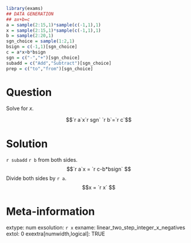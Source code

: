 ```r
library(exams)
## DATA GENERATION
## ax+b=c
a = sample(2:15,1)*sample(c(-1,1),1)
x = sample(2:15,1)*sample(c(-1,1),1)
b = sample(2:20,1)
sgn_choice = sample(1:2,1)
bsign = c(-1,1)[sgn_choice]
c = a*x+b*bsign
sgn = c("-","+")[sgn_choice]
subadd = c("Add","Subtract")[sgn_choice]
prep = c("to","from")[sgn_choice]
```

Question
========

Solve for $x$.

$$`r a`x`r sgn` `r b`=`r c`$$

Solution
========

`r subadd` `r b` from both sides.
$$`r a`x = `r c-b*bsign` $$
Divide both sides by `r a`.
$$x = `r x` $$


Meta-information
============
extype: num
exsolution: `r x`
exname: linear_two_step_integer_x_negatives
extol: 0
exextra[numwidth,logical]: TRUE
